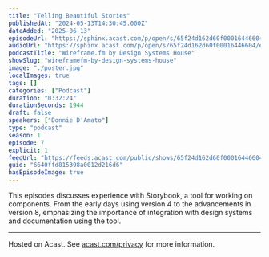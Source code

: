 ```yaml
---
title: "Telling Beautiful Stories"
publishedAt: "2024-05-13T14:30:45.000Z"
dateAdded: "2025-06-13"
episodeUrl: "https://sphinx.acast.com/p/open/s/65f24d162d60f00016446604/e/6640ffd815398a0012d216d6/media.mp3"
audioUrl: "https://sphinx.acast.com/p/open/s/65f24d162d60f00016446604/e/6640ffd815398a0012d216d6/media.mp3"
podcastTitle: "Wireframe.fm by Design Systems House"
showSlug: "wireframefm-by-design-systems-house"
image: "./poster.jpg"
localImages: true
tags: []
categories: ["Podcast"]
duration: "0:32:24"
durationSeconds: 1944
draft: false
speakers: ["Donnie D'Amato"]
type: "podcast"
season: 1
episode: 7
explicit: 1
feedUrl: "https://feeds.acast.com/public/shows/65f24d162d60f00016446604"
guid: "6640ffd815398a0012d216d6"
hasEpisodeImage: true
---
```

This episodes discusses experience with Storybook, a tool for working on components. From the early days using version 4 to the advancements in version 8, emphasizing the importance of integration with design systems and documentation using the tool.  

---

Hosted on Acast. See [acast.com/privacy](https://acast.com/privacy) for more information.
